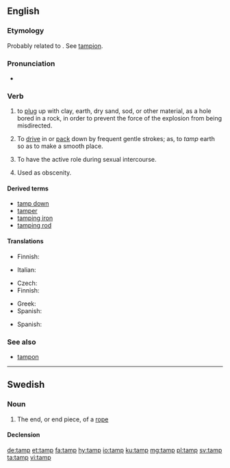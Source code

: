 ==English==

===Etymology===
Probably related to {{etyl|fr|en}} {{m|fr|tamponner||to plug or stop}}. See [[tampion]].
: {{etystub|en}}

===Pronunciation===
* {{IPA|/tæmp/|lang=en}}

===Verb===
{{en-verb|tamps|tamping|tamped|tamped}}

# {{senseid|en|plugup}}{{label|en|blasting}} to [[plug]] up with clay, earth, dry sand, sod, or other material, as a hole bored in a rock, in order to prevent the force of the explosion from being misdirected.
# To [[drive]] in or [[pack]] down by frequent gentle strokes; as, to ''tamp'' earth so as to make a smooth place.
# {{senseid|en|haveintercourse}}To have the active role during sexual intercourse.
# {{senseid|en|fuck}}Used as obscenity.

====Derived terms====
* [[tamp down]]
* [[tamper]]
* [[tamping iron]]
* [[tamping rod]]

====Translations====
{{trans-top|to plug up with clay or other material}}
* Finnish: {{t+|fi|tulpata}}
{{trans-mid}}
* Italian: {{t|it|borrare}}
{{trans-bottom}}

{{trans-top|to pack down}}
* Czech: {{t|cs|udusat|pf}}
* Finnish: {{t+|fi|tampata}}
{{trans-mid}}
* Greek: {{t+|el|πατικώνω}}
* Spanish: {{t+|es|apisonar}}
{{trans-bottom}}
{{checktrans-top}}
* Spanish: {{t-check|es|apisonar}}
{{trans-bottom}}

===See also===
* [[tampon]]

----

==Swedish==

===Noun===
{{sv-noun|c}}

# The end, or end piece, of a [[rope]]

====Declension====
{{sv-infl-noun-c-ar}}

[[de:tamp]]
[[et:tamp]]
[[fa:tamp]]
[[hy:tamp]]
[[io:tamp]]
[[ku:tamp]]
[[mg:tamp]]
[[pl:tamp]]
[[sv:tamp]]
[[ta:tamp]]
[[vi:tamp]]